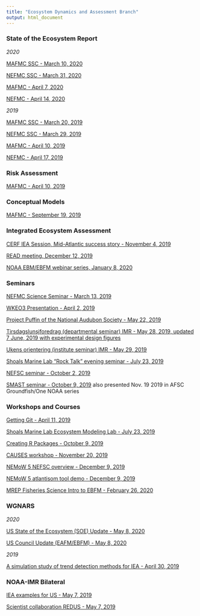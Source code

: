 ```yaml
---
title: "Ecosystem Dynamics and Assessment Branch"
output: html_document
---
```


 <!-- ADD LINKS BELOW, note, using the RMD link syntax will open the presentation in the same tab, which is annoying. Use the html with the "_blank" to fix that behavior -->
 
 
### State of the Ecosystem Report

*2020*

<a href="https://noaa-edab.github.io/presentations/20200310_MAFMC_SSC_Gaichas.html" target="_blank">MAFMC SSC - March 10, 2020</a>

<a href="https://noaa-edab.github.io/presentations/20200331_NEFMC_SSC_Gaichas.html" target="_blank">NEFMC SSC - March 31, 2020</a>

<a href="https://noaa-edab.github.io/presentations/20200407_MAFMC_Gaichas.html" target="_blank">MAFMC - April 7, 2020</a>

<a href="https://noaa-edab.github.io/presentations/20200414_NEFMC_Lucey.html" target="_blank">NEFMC - April 14, 2020</a>


*2019*

<a href="https://noaa-edab.github.io/presentations/20190320_MAFMC_SSC_Gaichas.html" target="_blank">MAFMC SSC - March 20, 2019</a>

<a href="https://noaa-edab.github.io/presentations/20190329_NEFMC_SSC_Hardison.html" target="_blank">NEFMC SSC - March 29, 2019</a>

<a href="https://noaa-edab.github.io/presentations/20190410_MAFMC_Gaichas.html" target="_blank">MAFMC - April 10, 2019</a>

<a href="https://noaa-edab.github.io/presentations/20190417_NEFMC_Lucey.html" target="_blank">NEFMC - April 17, 2019</a>

### Risk Assessment

<a href="https://noaa-edab.github.io/presentations/20190410_MAFMC_risk_Gaichas.html" target="_blank">MAFMC - April 10, 2019</a>

### Conceptual Models

<a href="https://noaa-edab.github.io/presentations/20190918_MAFMC_EOP_Gaichas.html" target="_blank">MAFMC - September 19, 2019</a>

### Integrated Ecosystem Assessment 

<a href="https://noaa-edab.github.io/presentations/20191104_CERF_Gaichas.html" target="_blank">CERF IEA Session, Mid-Atlantic success story - November 4, 2019</a>

<a href="https://noaa-edab.github.io/presentations/20191212_EDABupdate_Large.html" target="_blank">READ meeting, December 12, 2019</a>

<a href="https://noaa-edab.github.io/presentations/20200108_EBFM_Gaichas.html" target="_blank">NOAA EBM/EBFM webinar series, January 8, 2020</a>


### Seminars

<a href="https://noaa-edab.github.io/presentations/20190313_EBFMseminar_Hardison.html" target="_blank">NEFMC Science Seminar - March 13, 2019</a>

<a href="https://noaa-edab.github.io/presentations/20190402_WKEO3_Large.html" target="_blank">WKEO3 Presentation - April 2, 2019</a>

<a href="https://noaa-edab.github.io/presentations/20190522_Audubon_Hardison.html" target="_blank">Project Puffin of the National Audubon Society - May 22, 2019</a>

<a href="https://noaa-edab.github.io/presentations/20190528_deptIMR_Gaichas.html" target="_blank"> Tirsdagslunsjforedrag (departmental seminar) IMR - May 28, 2019, updated 7 June, 2019 with experimental design figures</a>

<a href="https://noaa-edab.github.io/presentations/20190529_IMR_Gaichas.html" target="_blank"> Ukens orientering (institute seminar) IMR - May 29, 2019</a>

<a href="https://noaa-edab.github.io/presentations/20190723_SMLrocktalk_Gaichas.html" target="_blank">Shoals Marine Lab "Rock Talk" evening seminar - July 23, 2019</a>

<a href="https://noaa-edab.github.io/presentations/20191002_NEFSC_Gaichas.html" target="_blank">NEFSC seminar - October 2, 2019</a>

<a href="https://noaa-edab.github.io/presentations/20191009_SMAST_Gaichas.html" target="_blank">SMAST seminar - October 9, 2019</a> also presented Nov. 19 2019 in AFSC Groundfish/One NOAA series


### Workshops and Courses

<a href="https://noaa-edab.github.io/presentations/20190411_Getting_Git_Hardison.html" target="_blank">Getting Git - April 11, 2019</a>

<a href="https://noaa-edab.github.io/presentations/20190723_SMLlab_Gaichas.html" target="_blank">Shoals Marine Lab Ecosystem Modeling Lab - July 23, 2019</a>

<a href="https://noaa-edab.github.io/presentations/20191009_createRPackages_Beet.html#1" target="_blank">Creating R Packages - October 9, 2019</a>

<a href="https://noaa-edab.github.io/presentations/20191120_CAUSES_Gaichas.html" target="_blank">CAUSES workshop - November 20, 2019</a>

<a href="https://noaa-edab.github.io/presentations/20191209_NEMoW_NEFSCoverview_Large.html" target="_blank">NEMoW 5 NEFSC overview - December 9, 2019</a>

<a href="https://noaa-edab.github.io/presentations/20191209_NEMoW_atlantisom.html" target="_blank">NEMoW 5 atlantisom tool demo - December 9, 2019</a>

<a href="https://noaa-edab.github.io/presentations/20200226_EBFM_MREP_Gaichas.html" target="_blank">MREP Fisheries Science Intro to EBFM - February 26, 2020</a>

### WGNARS

*2020*

<a href="https://noaa-edab.github.io/presentations/20200508_US_SOEUpdate_Gaichas.html" target="_blank"> US State of the Ecosystem (SOE) Update - May 8, 2020</a>

<a href="https://noaa-edab.github.io/presentations/20200508_USCouncilUpdate_Gaichas.html" target="_blank"> US Council Update (EAFM/EBFM) - May 8, 2020</a>


*2019*

<a href="https://noaa-edab.github.io/presentations/20190430_IEA_trend_Hardison.html" target="_blank"> A simulation study of trend detection methods for IEA - April 30, 2019</a>

### NOAA-IMR Bilateral

<a href="https://noaa-edab.github.io/presentations/20190506_IEA_Gaichas.html" target="_blank"> IEA examples for US - May 7, 2019</a>

<a href="https://noaa-edab.github.io/presentations/20190507_REDUS_Gaichas.html" target="_blank"> Scientist collaboration REDUS - May 7, 2019</a>

